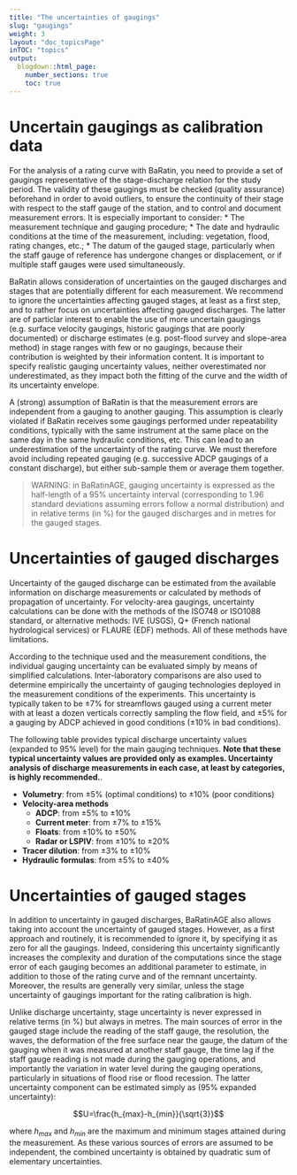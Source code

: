 ---
title: "The uncertainties of gaugings"
slug: "gaugings"
weight: 3
layout: "doc_topicsPage"
inTOC: "topics"
output:
  blogdown::html_page:
    number_sections: true
    toc: true
---

# Uncertain gaugings as calibration data

For the analysis of a rating curve with BaRatin, you need to provide a set of gaugings representative of the stage-discharge relation for the study period. The validity of these gaugings must be checked (quality assurance) beforehand in order to avoid outliers, to ensure the continuity of their stage with respect to the staff gauge of the station, and to control and document measurement errors. It is especially important to consider:
* The measurement technique and gauging procedure;
* The date and hydraulic conditions at the time of the measurement, including: vegetation, flood, rating changes, etc.;
* The datum of the gauged stage, particularly when the staff gauge of reference has undergone changes or displacement, or if multiple staff gauges were used simultaneously.

BaRatin allows consideration of uncertainties on the gauged discharges and stages that are potentially different for each measurement. We recommend to ignore the uncertainties affecting gauged stages, at least as a first step, and to rather focus on uncertainties affecting gauged discharges. The latter are of particlar interest to enable the use of more uncertain gaugings (e.g. surface velocity gaugings, historic gaugings that are poorly documented) or discharge estimates (e.g. post-flood survey and slope-area method) in stage ranges with few or no gaugings, because their contribution is weighted by their information content. It is important to specify realistic gauging uncertainty values, neither overestimated nor underestimated, as they impact both the fitting of the curve and the width of its uncertainty envelope.

A (strong) assumption of BaRatin is that the measurement errors are independent from a gauging to another gauging. This assumption is clearly violated if BaRatin receives some gaugings performed under repeatability conditions, typically with the same instrument at the same place on the same day in the same hydraulic conditions, etc. This can lead to an underestimation of the uncertainty of the rating curve. We must therefore avoid including repeated gauging (e.g. successive ADCP gaugings of a constant discharge), but either sub-sample them or average them together.

> WARNING: in BaRatinAGE, gauging uncertainty is expressed as the half-length of a 95% uncertainty interval (corresponding to 1.96 standard deviations assuming errors follow a normal distribution) and in relative terms (in %) for the gauged discharges and in metres for the gauged stages.

# Uncertainties of gauged discharges

Uncertainty of the gauged discharge can be estimated from the available information on discharge measurements or calculated by methods of propagation of uncertainty. For velocity-area gaugings, uncertainty calculations can be done with the methods of the ISO748 or ISO1088 standard, or alternative methods: IVE (USGS), Q+ (French national hydrological services) or FLAURE (EDF) methods. All of these methods have limitations.

According to the technique used and the measurement conditions, the individual gauging uncertainty can be evaluated simply by means of simplified calculations. Inter-laboratory comparisons are also used to determine empirically the uncertainty of gauging technologies deployed in the measurement conditions of the experiments. This uncertainty is typically taken to be ±7% for streamflows gauged using a current meter with at least a dozen verticals correctly sampling the flow field, and ±5% for a gauging by ADCP achieved in good conditions (±10% in bad conditions).

The following table provides typical discharge uncertainty values (expanded to 95% level) for the main gauging techniques. **Note that these typical uncertainty values are provided only as examples. Uncertainty analysis of discharge measurements in each case, at least by categories, is highly recommended.**.

* **Volumetry**: from ±5\% (optimal conditions) to ±10\% (poor conditions)
* **Velocity-area methods**
    * **ADCP**: from ±5\% to ±10\% 
    * **Current meter**: from ±7\% to ±15\%
    * **Floats**: from ±10\% to ±50\%
    * **Radar or LSPIV**: from ±10\% to ±20\%
* **Tracer dilution**: from ±3\% to ±10\%
* **Hydraulic formulas**: from ±5\% to ±40\%

# Uncertainties of gauged stages

In addition to uncertainty in gauged discharges, BaRatinAGE also allows taking into account the uncertainty of gauged stages. However, as a first approach and routinely, it is recommended to ignore it, by specifying it as zero for all the gaugings. Indeed, considering this uncertainty significantly increases the complexity and duration of the computations since the stage error of each gauging becomes an additional parameter to estimate, in addition to those of the rating curve and of the remnant uncertainty. Moreover, the results are generally very similar, unless the stage uncertainty of gaugings important for the rating calibration is high. 

Unlike discharge uncertainty, stage uncertainty is never expressed in relative terms (in %) but always in metres. The main sources of error in the gauged stage include the reading of the staff gauge, the resolution, the waves, the deformation of the free surface near the gauge, the datum of the gauging when it was measured at another staff gauge, the time lag if the staff gauge reading is not made during the gauging operations, and importantly the variation in water level during the gauging operations, particularly in situations of flood rise or flood recession. The latter uncertainty component can be estimated simply as (95% expanded uncertainty):

$$U=\frac{h_{max}-h_{min}}{\sqrt{3}}$$

where $h_{max}$ and $h_{min}$ are the maximum and minimum stages attained during the measurement. As these various sources of errors are assumed to be independent, the combined uncertainty is obtained by quadratic sum of elementary uncertainties.

